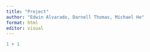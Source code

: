 ```yaml
---
title: "Project"
author: "Edwin Alvarado, Darnell Thomas, Michael Ho"
format: html
editor: visual
---
```



```r
1 + 1
```


